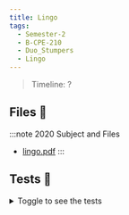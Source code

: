 ```yaml
---
title: Lingo
tags:
  - Semester-2
  - B-CPE-210
  - Duo_Stumpers
  - Lingo
---
```

> Timeline: ?


## Files 📂

:::note 2020 Subject and Files
- [lingo.pdf](https://github.com/Studio-17/Epitech-Subjects/raw/main/Semester-2/B-CPE-210/Duo_Stumpers/Lingo/lingo.pdf)
:::

## Tests 🤖
<details>
  <summary>Toggle to see the tests</summary>
  <div>
Yo
  </div>
</details>

